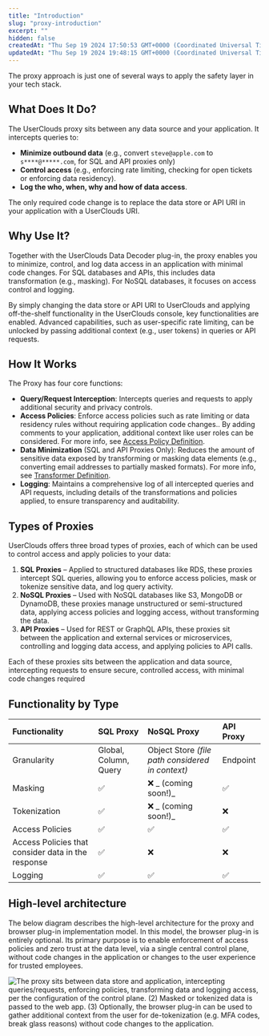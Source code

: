 ```yaml
---
title: "Introduction"
slug: "proxy-introduction"
excerpt: ""
hidden: false
createdAt: "Thu Sep 19 2024 17:50:53 GMT+0000 (Coordinated Universal Time)"
updatedAt: "Thu Sep 19 2024 19:48:15 GMT+0000 (Coordinated Universal Time)"
---
```


The proxy approach is just one of several ways to apply the safety layer in your tech stack.

## What Does It Do?

The UserClouds proxy sits between any data source and your application. It intercepts queries to:

- **Minimize outbound data** (e.g., convert `steve@apple.com` to `s****@*****.com`, for SQL and API proxies only)
- **Control access** (e.g., enforcing rate limiting, checking for open tickets or enforcing data residency).
- **Log the who, when, why and how of data access**.

The only required code change is to replace the data store or API URI in your application with a UserClouds URI.

## Why Use It?

Together with the UserClouds Data Decoder plug-in, the proxy enables you to minimize, control, and log data access in an application with minimal code changes. For SQL databases and APIs, this includes data transformation (e.g., masking). For NoSQL databases, it focuses on access control and logging.

By simply changing the data store or API URI to UserClouds and applying off-the-shelf functionality in the UserClouds console, key functionalities are enabled. Advanced capabilities, such as user-specific rate limiting, can be unlocked by passing additional context (e.g., user tokens) in queries or API requests.

## How It Works

The Proxy has four core functions:

- **Query/Request Interception**: Intercepts queries and requests to apply additional security and privacy controls.
- **Access Policies**: Enforce access policies such as rate limiting or data residency rules without requiring application code changes.. By adding comments to your application, additional context like user roles can be considered. For more info, see [Access Policy Definition](/docs/guides/definitions/access-policies).
- **Data Minimization** (SQL and API Proxies Only): Reduces the amount of sensitive data exposed by transforming or masking data elements (e.g., converting email addresses to partially masked formats). For more info, see [Transformer Definition](/docs/guides/definitions/transformers).
- **Logging**: Maintains a comprehensive log of all intercepted queries and API requests, including details of the transformations and policies applied, to ensure transparency and auditability.

## Types of Proxies

UserClouds offers three broad types of proxies, each of which can be used to control access and apply policies to your data:

1. **SQL Proxies** – Applied to structured databases like RDS, these proxies intercept SQL queries, allowing you to enforce access policies, mask or tokenize sensitive data, and log query activity.
2. **NoSQL Proxies** – Used with NoSQL databases like S3, MongoDB or DynamoDB, these proxies manage unstructured or semi-structured data, applying access policies and logging access, without transforming the data.
3. **API Proxies** – Used for REST or GraphQL APIs, these proxies sit between the application and external services or microservices, controlling and logging data access, and applying policies to API calls.

Each of these proxies sits between the application and data source, intercepting requests to ensure secure, controlled access, with minimal code changes required

## Functionality by Type

| Functionality                                      | SQL Proxy             | NoSQL Proxy                                      | API Proxy |
| :------------------------------------------------- | :-------------------- | :----------------------------------------------- | :-------- |
| Granularity                                        | Global, Column, Query | Object Store _(file path considered in context)_ | Endpoint  |
| Masking                                            | ✅                    | :x: _ (coming soon!)_                            | ✅        |
| Tokenization                                       | ✅                    | ❌ _ (coming soon!)_                             | ❌        |
| Access Policies                                    | ✅                    | ✅                                               | ✅        |
| Access Policies that consider data in the response | ✅                    | ❌                                               | ❌        |
| Logging                                            | ✅                    | ✅                                               | ✅        |

## High-level architecture

The below diagram describes the high-level architecture for the proxy and browser plug-in implementation model. In this model, the browser plug-in is entirely optional. Its primary purpose is to enable enforcement of access policies and zero trust at the data level, via a single central control plane, without code changes in the application or changes to the user experience for trusted employees.

![The proxy sits between data store and application, intercepting queries/requests, enforcing policies, transforming data and logging access, per the configuration of the control plane. (2) Masked or tokenized data is passed to the web app. (3) Optionally, the browser plug-in can be used to gather additional context from the user for de-tokenization (e.g. MFA codes, break glass reasons) without code changes to the application.](/assets/images/auth-flow.webp)
